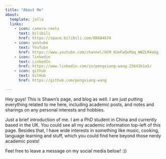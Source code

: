 ```yaml
---
title: "About Me"
about:
  template: jolla
  links:
    - icon: camera-reels
      text: bilibili
      href: https://space.bilibili.com/88684674
    - icon: youtube
      text: YouTube
      href: https://www.youtube.com/channel/UCM_KUeFwQxRbq_WWZLM4aUg
    - icon: linkedin
      text: LinkedIn
      href: https://www.linkedin.com/in/pengxiang-wang-25643b1a5/
    - icon: github
      text: GitHub
      href: https://github.com/pengxiang-wang

---
```


Hey guys! This is Shawn's page, and blog as well. I am just putting everything related to me here, including academic posts, and notes and sharings on any personal interests and hobbies.

Just a brief introduction of me. I am a PhD student in China and currently based in the UK. You could see all my academic information top-left of this page. Besides that, I have wide interests in something like music, cooking, language learning and stuff, which you could find here beyond those nerdy academic posts!

Feel free to leave a message on my social media below! :))

